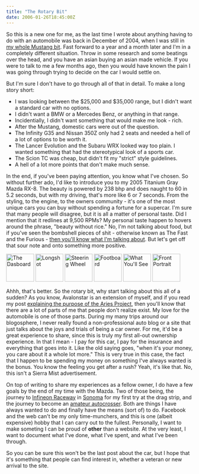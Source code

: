 ```yaml
---
title: "The Rotary Bit"
date: 2006-01-26T18:45:00Z
---
```


So this is a new one for me, as the last time I wrote about anything having to do with an automobile was back in December of 2004, when I was still in [my whole Mustang bit][1]. Fast forward to a year and a month later and I'm in a completely different situation. Throw in some research and some beatings over the head, and you have an asian buying an asian made vehicle. If you were to talk to me a few months ago, then you would have known the pain I was going through trying to decide on the car I would settle on.

But I'm sure I don't have to go through all of that in detail. To make a long story short:

*   I was looking between the $25,000 and $35,000 range, but I didn't want a standard car with no options.
*   I didn't want a BMW or a Mercedes Benz, or anything in that range.
*   Incidentially, I didn't want something that would make me look - rich.
*   After the Mustang, domestic cars were out of the question.
*   The Infinity G35 and Nissan 350Z only had 2 seats and needed a hell of a lot of options to be worth it.
*   The Lancer Evolution and the Subaru WRX looked way too plain. I wanted something that had the stereotypical look of a sports car.
*   The Scion TC was cheap, but didn't fit my "strict" style guidelines.
*   A hell of a lot more points that don't make much sense.

In the end, if you've been paying attention, you know what I've chosen. So without further ado, I'd like to introduce you to my 2005 Titanium Gray Mazda RX-8. The beauty is powered by 238 bhp and does naught to 60 in 5.2 seconds, but with my driving, that's more like 6 or 7 seconds. From the styling, to the engine, to the owners community - it's one of the most unique cars you can buy without spending a fortune for a supercar. I'm sure that many people will disagree, but it is all a matter of personal taste. Did I mention that it redlines at 9,500 RPMs? My personal taste happen to hovers around the phrase, "beauty without rice." No, I'm not talking about food, but if you've seen the bombshell pieces of shit - otherwise known as The Fast and the Furious - [then you'll know what I'm talking about][2]. But let's get off that sour note and onto something more positive.

[<img src="http://static.flickr.com/34/69971401_1e433678ce_s.jpg" width="75" height="75" alt="The Dasboard" class="posted" />][3] [<img src="http://static.flickr.com/6/85498006_565762cfef_s.jpg" width="75" height="75" alt="Longshot" class="posted" />][4] [<img src="http://static.flickr.com/6/85498101_c0410e1a1e_s.jpg" width="75" height="75" alt="Steering Wheel" class="posted" />][5] [<img src="http://static.flickr.com/42/85497385_3ef9272203_s.jpg" width="75" height="75" alt="Footboard" class="posted" />][6] [<img src="http://static.flickr.com/34/69970833_339d11461e_s.jpg" width="75" height="75" alt="What You'll See" class="posted" />][7] [<img src="http://static.flickr.com/42/85497677_16b60fc159_s.jpg" width="75" height="75" alt="Front Portrait" class="posted" />][8]

Ahhh, that's better. So the rotary bit, why start talking about this all of a sudden? As you know, Avalonstar is an extension of myself, and if you read my post [explaining the purpose of the Aries Project][9], then you'll know that there are a lot of parts of me that people don't realize exist. My love for the automobile is one of those parts. During my many trips around our blogosphere, I never really found a non-professional auto blog or a site that just talks about the joys and trials of being a car owner. For me, it'd be a great experience to share, since this is truly my first all-out ownership experience. In that I mean - I pay for this car, I pay for the insurance and everything that goes into it. Like the old saying goes, "when it's your money, you care about it a whole lot more." This is very true in this case, the fact that I happen to be spending my money on something I've always wanted is the bonus. You know the feeling you get after a rush? Yeah, it's like that. No, this isn't a Sierra Mist advertisement.

On top of writing to share my experiences as a fellow owner, I do have a few goals by the end of my time with the Mazda. Two of those being, the journey to [Infineon Raceway][10] in [Sonoma][11] for my first try at the drag strip, and the journey to become an [amateur autocrosser][12]. Both are things I have always wanted to do and finally have the means (sort of) to do. Facebook and the web can't be my only time-munchers, and this is one (albeit expensive) hobby that I can carry out to the fullest. Personally, I want to make someting I can be proud of **other** than a website. At the very least, I want to document what I've done, what I've spent, and what I've been through.

So you can be sure this won't be the last post about the car, but I hope that it's something that people can find interest in, whether a veteran or new arrival to the site.

[1]: http://avalonstar.com/archives/2004/dec/11/i-found-my-pony/
[2]: http://www.odeo.com/audio/399228/view
[3]: http://www.flickr.com/photos/avalonstar/69971401/
[4]: http://www.flickr.com/photos/avalonstar/85498006/
[5]: http://www.flickr.com/photos/avalonstar/85498101/
[6]: http://www.flickr.com/photos/avalonstar/85497385/
[7]: http://www.flickr.com/photos/avalonstar/69970833/
[8]: http://www.flickr.com/photos/avalonstar/85497677/
[9]: http://avalonstar.com/2006/jan/13/a-change-of-pace/
[10]: http://www.infineonraceway.com/
[11]: http://local.google.com/maps?sll=37.0625,-95.677068&sspn=45.149289,96.328125&hl=en&q=infineon+raceway&btnG=Search&cid=37062500,-95677068,10710180690643990781&li=lmd&t=m&ll=38.164036,-122.457948&spn=0.011,0.023518&t=h
[12]: http://skipbarber.com

